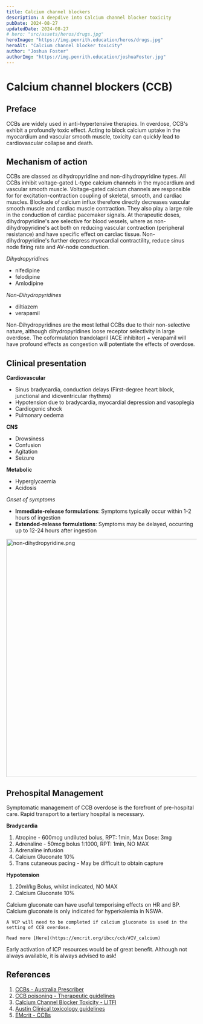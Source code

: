 ```yaml
---
title: Calcium channel blockers
description: A deepdive into Calcium channel blocker toxicity
pubDate: 2024-08-27
updatedDate: 2024-08-27
# hero: "src/assets/heros/drugs.jpg"
heroImage: "https://img.penrith.education/heros/drugs.jpg"
heroAlt: "Calcium channel blocker toxicity"
author: "Joshua Foster"
authorImg: "https://img.penrith.education/joshuaFoster.jpg"
---
```




# Calcium channel blockers (CCB)

## Preface

CCBs are widely used in anti-hypertensive therapies. In overdose, CCB's exhibit a profoundly toxic effect. Acting to block calcium uptake in the myocardium and vascular smooth muscle, toxicity can quickly lead to cardiovascular collapse and death.

## Mechanism of action

CCBs are classed as dihydropyridine and non-dihydropyridine types.
All CCBs inhibit voltage-gated L-type calcium channels in the myocardium and vascular smooth muscle. Voltage-gated calcium channels are responsible for for excitation-contraction coupling of skeletal, smooth, and cardiac muscles. Blockade of calcium influx therefore directly decreases vascular smooth muscle and cardiac muscle contraction. They also play a large role in the conduction of cardiac pacemaker signals. At therapeutic doses, dihydropyridine's are selective for blood vessels, where as non-dihydropyridine's act both on reducing vascular contraction (peripheral resistance) and have specific effect on cardiac tissue. Non-dihydropyridine's further depress myocardial contractility, reduce sinus node firing rate and AV-node conduction.

 *Dihydropyridine*s

 - nifedipine
 - felodipine
 - Amlodipine

*Non-Dihydropyridines*

- diltiazem
- verapamil

Non-Dihydropyridines are the most lethal CCBs due to their non-selective nature, although dihydropyridines loose receptor selectivity in large overdose. The coformulation trandolapril (ACE inhibitor) + verapamil will have profound effects as congestion will potentiate the effects of overdose.
## Clinical presentation

**Cardiovascular**

- Sinus bradycardia, conduction delays (First-degree heart block, junctional and idioventricular rhythms)
- Hypotension due to bradycardia, myocardial depression and vasoplegia
- Cardiogenic shock
- Pulmonary oedema

**CNS**

- Drowsiness
- Confusion
- Agitation
- Seizure

**Metabolic**

- Hyperglycaemia
- Acidosis

*Onset of symptoms*

- **Immediate-release formulations**: Symptoms typically occur within 1-2 hours of ingestion
- **Extended-release formulations**: Symptoms may be delayed, occurring up to 12-24 hours after ingestion

<Image src="https://img.penrith.education/content/non-dihydropyridine.png" alt="non-dihydropyridine.png" width="1200" height="630" />

## Prehospital Management

Symptomatic management of CCB overdose is the forefront of pre-hospital care. Rapid transport to a tertiary hospital is necessary.

**Bradycardia**

1. Atropine - 600mcg undiluted bolus, RPT: 1min, Max Dose: 3mg
2. Adrenaline - 50mcg bolus 1:1000, RPT: 1min, NO MAX
3. Adrenaline infusion
4. Calcium Gluconate 10%
5. Trans cutaneous pacing - May be difficult to obtain capture

**Hypotension**

1. 20ml/kg Bolus, whilst indicated, NO MAX
2. Calcium Gluconate 10%


<Callout title="Calcium gluconate" type="warning">
  Calcium gluconate can have useful temporising effects on HR and BP.
  Calcium gluconate is only indicated for hyperkalemia in NSWA.

	A VCP will need to be completed if calcium gluconate is used in the setting of CCB overdose.

    Read more [Here](https://emcrit.org/ibcc/ccb/#IV_calcium)
</Callout>



Early activation of ICP resources would be of great benefit. Although not always available, it is always advised to ask!

## References

1. [CCBs - Australia Prescriber](https://australianprescriber.tg.org.au/articles/calcium-channel-antagonists.html)
2. [CCB poisoning - Therapeutic guidelines](https://tgldcdp.tg.org.au.acs.hcn.com.au/viewTopic?etgAccess=true&guidelinePage=Toxicology%20and%20Toxinology&topicfile=toxicology-dihydropyridine-calcium-channel-blocker&guidelinename=Toxicology%20and%20Toxinology&sectionId=toc_d1e47#toc_d1e47)
3. [Calcium Channel Blocker Toxicity - LITFl](https://litfl.com/calcium-channel-blocker-toxicity/)
4. [Austin Clinical toxicology guidelines](https://www.austin.org.au/page?ID=1791)
5. [EMcrit - CCBs](https://emcrit.org/ibcc/ccb)
